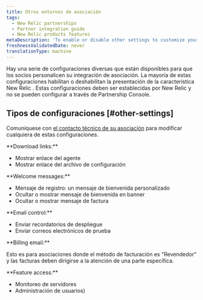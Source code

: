 ```yaml
---
title: Otros entornos de asociación
tags:
  - New Relic partnerships
  - Partner integration guide
  - New Relic products features
metaDescription: 'To enable or disable other settings to customize your partnership integration, contact your New Relic technical resource.'
freshnessValidatedDate: never
translationType: machine
---
```


Hay una serie de configuraciones diversas que están disponibles para que los socios personalicen su integración de asociación. La mayoría de estas configuraciones habilitan o deshabilitan la presentación de la característica New Relic . Estas configuraciones deben ser establecidas por New Relic y no se pueden configurar a través de Partnership Console.

## Tipos de configuraciones [#other-settings]

Comuníquese con [el contacto técnico de su asociación](/docs/accounts-partnerships/partnerships/partner-integration-guide/contacting-new-relic) para modificar cualquiera de estas configuraciones.

<DNT>
  **Download links:**
</DNT>

* Mostrar enlace del agente
* Mostrar enlace del archivo de configuración

<DNT>
  **Welcome messages:**
</DNT>

* Mensaje de registro: un mensaje de bienvenida personalizado
* Ocultar o mostrar mensaje de bienvenida en banner
* Ocultar o mostrar mensaje de factura

<DNT>
  **Email control:**
</DNT>

* Enviar recordatorios de despliegue
* Enviar correos electrónicos de prueba

<DNT>
  **Billing email:**
</DNT>

Esto es para asociaciones donde el método de facturación es "Revendedor" y las facturas deben dirigirse a la atención de una parte específica.

<DNT>
  **Feature access:**
</DNT>

* Monitoreo de servidores
* Administración de usuarios)